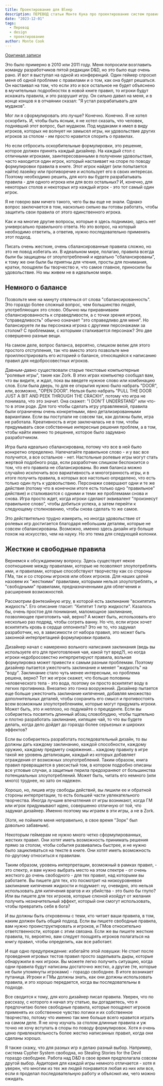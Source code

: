 ```yaml
---
title: Проектирование для Bleep
description: ПЕРЕВОД статьи Монте Кука про проектирование систем правил НРИ
date: "2023-12-01"
tags:
  - Перевод
  - design
  - проектирование
author: Monte Cook
---
```


[Оригинал записи](https://montecook.substack.com/p/designing-for-bleep)

Это было примерно в 2010 или 2011 году. Меня попросили возглавить команду разработчиков пятой редакции D&D, но это было еще очень рано. И вот я выступал на одной из конференций. Один геймер спросил меня об одной проблеме с правилами и о том, как она будет решаться. Он настаивал на том, что если это и все остальное не будет объяснено в мучительных подробностях в новой книге правил, то игроки будут искажать правила, и это разрушит игру. Он сильно давил на меня, и в конце концов я в отчаянии сказал: "Я устал разрабатывать для мудаков".

Мог ли я сформулировать это лучше? Конечно. Конечно. Я не хотел оскорбить. И, чтобы быть ясным, я не хотел сказать, что человек, поднявший этот вопрос, был мудаком. Под мудаками я имел в виду игроков, которых не волнует ни замысел игры, ни удовольствие других игроков за столом - им просто нравится спорить о правилах.

Но если отбросить оскорбительные формулировки, это решение, которое должен принять каждый дизайнер. На каждый стол с отличными игроками, заинтересованными в получении удовольствия, часто находится один игрок, который настаивает на споре по поводу формулировки правила в книге. Этот игрок найдет (или попытается найти) лазейку или противоречие и использует его в своих интересах. Поэтому необходимо решить, для кого вы будете разрабатывать правила - для одного игрока или для всех остальных? И, конечно, для некоторых столов и некоторых игр каждый игрок - это тот самый один игрок.

Я не говорю вам ничего такого, чего бы вы еще не знали. Однако вопрос заключается в том, насколько сильно вы готовы работать, чтобы защитить свои правила от этого единственного игрока.

Как и на многие другие вопросы, которые я здесь поднимаю, здесь нет универсально правильного ответа. Но это вопрос, на который необходимо ответить, а ответив, нужно последовательно применять этот подход.

Писать очень жесткие, очень сбалансированные правила сложно, но это не повод избегать их. В идеальном мире, полагаю, правила всегда были бы защищены от злоупотреблений и идеально "сбалансированы", к тому же они были бы приятны для чтения, просты для понимания, кратки, поощряли бы творчество и, что самое главное, приносили бы удовольствие. Но мы живем не в идеальном мире.

## Немного о балансе

Позвольте мне на минуту отвлечься от слова "сбалансированность". Это гораздо более сложный вопрос, чем большинство людей, употребляющих это слово. Обычно мы приравниваем сбалансированность к справедливости, а с точки зрения игрока, "справедливость" обычно означает "это справедливо для меня". Но балансируете ли вы персонажа игрока с другими персонажами за столом? С проблемами, с которыми сталкивается персонаж? Это две совершенно разные вещи.

На самом деле, вопрос баланса, вероятно, слишком велик для этого простого отступления, так что вместо этого позвольте мне проиллюстрировать его историей о балансе, относящейся к написанию правил для недобросовестных игроков.

Давным-давно существовали старые текстовые компьютерные "ролевые игры", такие как Zork. В этих играх компьютер сообщал вам, что вы видите, и ждал, пока вы введете нужное слово или комбинацию слов. Если была дверь, то для ее открытия нужно было набрать "DOOR", или, возможно, "OPEN DOOR". Нельзя было набрать "PULL THE DOOR JUST A BIT AND PEEK THROUGH THE CRACKH", потому что игра не понимала, что это значит. Она скажет: "I DON'T UNDERSTAND" или что-то в этом роде. Для того чтобы сделать игру управляемой, правила были ограничены очень конкретными, явно детализированными вариантами. Если вы поступали не совсем так, как должны были, игра не работала. Креативность в игре заключалась не в том, чтобы придумывать свои собственные интересные решения проблем, а в том, чтобы найти именно то решение, которое было задумано разработчиком.

Игра была идеально сбалансирована, потому что все в ней было конкретно определено. Напечатайте правильное слово - и у вас все получится, а все остальное - нет. Настольные ролевые игры могут стать жертвой подобного рода, если разработчик слишком беспокоится о том, что его правила не сбалансированы. Во имя баланса можно случайно исключить всю вариативность и многогранность игры, и в итоге получить правила, в которых все настолько определено, что есть только один путь к удовольствию. Персонажи совершают одни и те же действия (потому что в конечном итоге есть только одно "правильное" действие) и сталкиваются с одними и теми же проблемами снова и снова. Игра просто ждет, когда игроки сделают эквивалент "произнесут правильное слово", чтобы добиться успеха, а затем перейти к следующему столкновению, чтобы снова сделать то же самое.

Это действительно трудно измерить, но иногда удовольствие от ролевых игр достигается благодаря небольшим деталям, которые не совсем сбалансированы. Возможно, именно здесь дизайн игр больше похож на искусство, чем на науку. Но это тема для следующей колонки.

## Жесткие и свободные правила

Вернемся к обсуждаемому вопросу. Здесь существует некое соотношение между правилами, которые не позволяют злоупотреблять ими, и правилами, которые способствуют творчеству как со стороны ГМа, так и со стороны игроков или обоих игроков. Для наших целей назовем их "жесткими" правилами, которыми нельзя злоупотреблять, и "свободными" правилами, предназначенными для облегчения и расширения возможностей.

Рассмотрим фэнтезийную игру, в которой есть заклинание "вскипятить жидкость". Его описание гласит: "Кипятит 1 литр жидкости". Казалось бы, очень простое для понимания, маломощное заклинание, позволяющее приготовить чай, верно? А может быть, использовать его несколько раз подряд, чтобы согреть ванну. Но что, если игрок хочет вскипятить кровь в сердце оппонента? Это не то, что задумал разработчик, но, в зависимости от набора правил, это может быть законной интерпретацией формулировки правила.

Дизайнер начал с намеренно вольного написания заклинания (ведь вы используете его для приготовления чая, какой тут вред?), но когда игроки недобросовестно интерпретируют правила, вольная формулировка может привести к самым разным проблемам. Поэтому дизайнер пытается ужесточить заклинание и меняет "жидкость" на "воду". Заклинание стало чуть менее интересным, но проблема решена, верно? Тот же игрок скажет, что больше половины человеческого тела - это вода, поэтому он просто вскипятит воду в легких противника. Внезапно это гонка вооружений. Дизайнер пытается еще больше ужесточить заклинание кипячения, добавляя множество дополнительных деталей, чтобы сохранить его смысл и противостоять всем возможным злоупотреблениям, которые могут придумать игроки. Может быть, это и неплохо, но подумайте о прецеденте. Если вы собираетесь посвятить длинный абзац словоблудию, чтобы тщательно и плотно разработать заклинание, кипящее чай, то что вы будете делать, когда дело дойдет до гораздо более серьезных и широких эффектов?

Если вы собираетесь разработать последовательный дизайн, то вы должны дать каждому заклинанию, каждой способности, каждому оружию, каждому предмету снаряжения... каждому правилу в игре такой же уровень детализации, каждый из которых добавляет ограждения от возможных злоупотреблений. Таким образом, книга правил превращается в увесистый том, в котором подробно описаны все угловые случаи, а защитные перила предохраняют от большинства потенциальных злоупотреблений. Может быть, читать его немного (или много) труднее, но зато он надежен.

Хорошо, но, лишив игру свободы действий, вы лишили ее и обратной стороны интерпретации, то есть большей части увлекательного творчества. Иногда лучшие впечатления от игры возникают, когда ГМ или игрок придумывают идею, совершенно отличную от той, что задумал дизайнер. Именно поэтому мы играем в эти игры, а не в Zork.

(Хотя, не поймите меня неправильно, в свое время "Зорк" был довольно забавным).

Некоторым геймерам не нужно много четко сформулированных, жестких правил. Они хотят иметь возможность принимать решения прямо за столом, чтобы события развивались быстрее, и не нужно было зацикливаться на тексте в книге. Они хотят иметь возможность по-другому относиться к правилам.

Таким образом, уровень интерпретации, возможный в рамках правил, - это спектр, и вам нужно выбрать место на этом спектре - от очень жесткого до очень свободного - для тех правил, над которыми вы работаете. Вы пишете для тех, кто посмотрит на низкоуровневое заклинание кипячения жидкости и подумает: ну, очевидно, это нельзя использовать для кипячения врагов и их убийства - это было бы глупо? Или вы пишете для тех игроков, которые слюной изойдут от желания получить незначительный эффект, который они смогут использовать, чтобы превратить себя в бога?

И вы должны быть откровенны с теми, кто читает ваши правила, в том, каким должен быть общий подход. Если вы пишете свободные правила, вам нужно проинструктировать и игроков, и ГМов относительно ответственности, которая с этим связана. Если же вы пишете жесткие правила, то, вероятно, вам следует поощрять игроков полагаться на книгу правил, чтобы определить, как все работает.

И еще одно предупреждение: избегайте этой ловушки: Не стоит после проведения игровых тестов правил просто заделывать дыры, которые обнаружили в них игроки. Вы можете легко получить ситуацию, когда одни правила будут написаны достаточно жестко, а другие (те, которые не были упомянуты игроками) - гораздо свободнее. В итоге возникает путаница. Игроки и ГМы должны знать, как они должны использовать правила, и это хорошо передается, когда вы последовательны в подходе.

Все сводится к тому, для кого дизайнер писал правила. Уверен, что по рассказу, с которого я начал эту статью, вы догадаетесь, что я предпочитаю более свободные правила, которые поощряют игроков применять их собственное чувство логики и их собственное творчество, потому что именно так мне больше всего нравится играть на самом деле. Я не хочу изучать за столом длинные правила и уж точно не хочу вступать в споры по поводу формулировок. Хотя я очень ценю привлекательность более жестко написанных правил, когда они сделаны хорошо.

Я также скажу, что для разных игр я делаю разный выбор. Например, система Cypher System свободна, но Stealing Stories for the Devil гораздо свободнее. Работа над D&D в свое время предполагала совсем другой выбор. Аудитория для каждой игры немного отличается - хотя я уверен, что многим из тех же людей понравится любая из них или все, если я проделал последовательную работу и объяснил им, чего можно ожидать.

